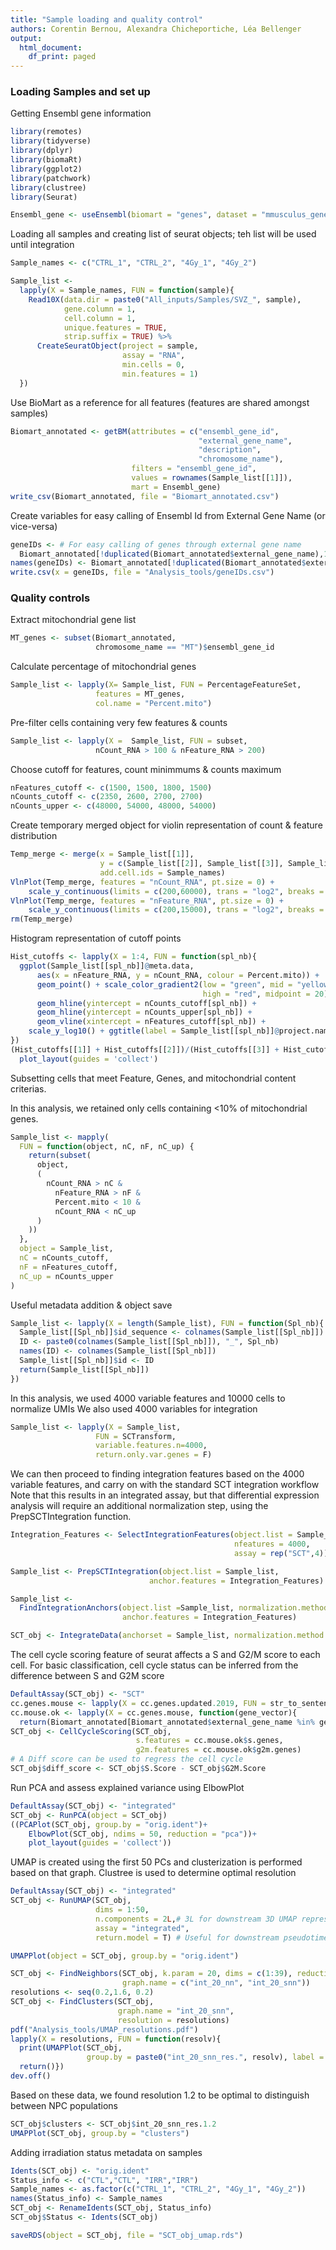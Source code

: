 ```yaml
---
title: "Sample loading and quality control"
authors: Corentin Bernou, Alexandra Chicheportiche, Léa Bellenger
output:
  html_document:
    df_print: paged
---
```


### Loading Samples and set up

Getting Ensembl gene information 

```r
library(remotes)
library(tidyverse)
library(dplyr)
library(biomaRt)
library(ggplot2)
library(patchwork)
library(clustree)
library(Seurat)

Ensembl_gene <- useEnsembl(biomart = "genes", dataset = "mmusculus_gene_ensembl")
```

Loading all samples and creating list of seurat objects; teh list will be used until integration
```r

Sample_names <- c("CTRL_1", "CTRL_2", "4Gy_1", "4Gy_2")

Sample_list <- 
  lapply(X = Sample_names, FUN = function(sample){
    Read10X(data.dir = paste0("All_inputs/Samples/SVZ_", sample),
            gene.column = 1,
            cell.column = 1,
            unique.features = TRUE,
            strip.suffix = TRUE) %>%
      CreateSeuratObject(project = sample,
                         assay = "RNA",
                         min.cells = 0,
                         min.features = 1)
  })
```

Use BioMart as a reference for all features (features are shared amongst samples)
```r
Biomart_annotated <- getBM(attributes = c("ensembl_gene_id", 
                                          "external_gene_name",
                                          "description",
                                          "chromosome_name"),
                           filters = "ensembl_gene_id", 
                           values = rownames(Sample_list[[1]]),
                           mart = Ensembl_gene) 
write_csv(Biomart_annotated, file = "Biomart_annotated.csv")
```

Create variables for easy calling of Ensembl Id from External Gene Name (or vice-versa)
```r
geneIDs <- # For easy calling of genes through external gene name
  Biomart_annotated[!duplicated(Biomart_annotated$external_gene_name),1]
names(geneIDs) <- Biomart_annotated[!duplicated(Biomart_annotated$external_gene_name),2]
write.csv(x = geneIDs, file = "Analysis_tools/geneIDs.csv")
```

### Quality controls

Extract mitochondrial gene list 
```r
MT_genes <- subset(Biomart_annotated,
                   chromosome_name == "MT")$ensembl_gene_id
```

Calculate percentage of mitochondrial genes
```r
Sample_list <- lapply(X= Sample_list, FUN = PercentageFeatureSet, 
                   features = MT_genes,
                   col.name = "Percent.mito")
```

Pre-filter cells containing very few features & counts
```r
Sample_list <- lapply(X =  Sample_list, FUN = subset,
                   nCount_RNA > 100 & nFeature_RNA > 200)
```

Choose cutoff for features, count minimmums & counts maximum
```r
nFeatures_cutoff <- c(1500, 1500, 1800, 1500)
nCounts_cutoff <- c(2350, 2600, 2700, 2700)
nCounts_upper <- c(48000, 54000, 48000, 54000)
```

Create temporary merged object for violin representation of count & feature distribution
```r
Temp_merge <- merge(x = Sample_list[[1]],
                    y = c(Sample_list[[2]], Sample_list[[3]], Sample_list[[4]]),
                    add.cell.ids = Sample_names)
VlnPlot(Temp_merge, features = "nCount_RNA", pt.size = 0) + 
    scale_y_continuous(limits = c(200,60000), trans = "log2", breaks = c(100,1000,2000,5000,10000,30000,60000))
VlnPlot(Temp_merge, features = "nFeature_RNA", pt.size = 0) + 
    scale_y_continuous(limits = c(200,15000), trans = "log2", breaks = c(200,1000,2000,5000,10000,15000))
rm(Temp_merge)
```

Histogram representation of cutoff points
```r
Hist_cutoffs <- lapply(X = 1:4, FUN = function(spl_nb){
  ggplot(Sample_list[[spl_nb]]@meta.data,
      aes(x = nFeature_RNA, y = nCount_RNA, colour = Percent.mito)) +
      geom_point() + scale_color_gradient2(low = "green", mid = "yellow",
                                           high = "red", midpoint = 20) +
      geom_hline(yintercept = nCounts_cutoff[spl_nb]) +
      geom_hline(yintercept = nCounts_upper[spl_nb]) +
      geom_vline(xintercept = nFeatures_cutoff[spl_nb]) +
    scale_y_log10() + ggtitle(label = Sample_list[[spl_nb]]@project.name)
})
(Hist_cutoffs[[1]] + Hist_cutoffs[[2]])/(Hist_cutoffs[[3]] + Hist_cutoffs[[4]])+ 
  plot_layout(guides = 'collect')
```
Subsetting cells that meet Feature, Genes, and mitochondrial content criterias.

In this analysis, we retained only cells containing <10% of mitochondrial genes.
```r
Sample_list <- mapply(
  FUN = function(object, nC, nF, nC_up) {
    return(subset(
      object,
      (
        nCount_RNA > nC &
          nFeature_RNA > nF &
          Percent.mito < 10 &
          nCount_RNA < nC_up
      )
    ))
  },
  object = Sample_list,
  nC = nCounts_cutoff,
  nF = nFeatures_cutoff,
  nC_up = nCounts_upper
)
```

Useful metadata addition & object save

```r
Sample_list <- lapply(X = length(Sample_list), FUN = function(Spl_nb){
  Sample_list[[Spl_nb]]$id_sequence <- colnames(Sample_list[[Spl_nb]])
  ID <- paste0(colnames(Sample_list[[Spl_nb]]), "_", Spl_nb)
  names(ID) <- colnames(Sample_list[[Spl_nb]])
  Sample_list[[Spl_nb]]$id <- ID
  return(Sample_list[[Spl_nb]])
})
```

In this analysis, we used 4000 variable features and 10000 cells to normalize UMIs
We also used 4000 variables for integration

```r
Sample_list <- lapply(X = Sample_list, 
                   FUN = SCTransform,
                   variable.features.n=4000,
                   return.only.var.genes = F)
```

We can then proceed to finding integration features based on the 4000 variable features, 
and carry on with the standard SCT integration workflow
Note that this results in an integrated assay, but that differential expression 
analysis will require an additional normalization step, using the PrepSCTIntegration function.
```r
Integration_Features <- SelectIntegrationFeatures(object.list = Sample_list, 
                                                  nfeatures = 4000,
                                                  assay = rep("SCT",4))

Sample_list <- PrepSCTIntegration(object.list = Sample_list,
                               anchor.features = Integration_Features)

Sample_list <- 
  FindIntegrationAnchors(object.list =Sample_list, normalization.method = "SCT",
                         anchor.features = Integration_Features)

SCT_obj <- IntegrateData(anchorset = Sample_list, normalization.method = "SCT")
```

The cell cycle scoring feature of seurat affects a S and G2/M score to each cell.
For basic classification, cell cycle status can be inferred from the difference between S and G2M score
```r
DefaultAssay(SCT_obj) <- "SCT"
cc.genes.mouse <- lapply(X = cc.genes.updated.2019, FUN = str_to_sentence)
cc.mouse.ok <- lapply(X = cc.genes.mouse, function(gene_vector){
  return(Biomart_annotated[Biomart_annotated$external_gene_name %in% gene_vector,1])})
SCT_obj <- CellCycleScoring(SCT_obj, 
                            s.features = cc.mouse.ok$s.genes,
                            g2m.features = cc.mouse.ok$g2m.genes)
# A Diff score can be used to regress the cell cycle
SCT_obj$diff_score <- SCT_obj$S.Score - SCT_obj$G2M.Score
```

Run PCA and assess explained variance using ElbowPlot
```r
DefaultAssay(SCT_obj) <- "integrated"
SCT_obj <- RunPCA(object = SCT_obj)
((PCAPlot(SCT_obj, group.by = "orig.ident")+
    ElbowPlot(SCT_obj, ndims = 50, reduction = "pca"))+
    plot_layout(guides = 'collect'))
```

UMAP is created using the first 50 PCs and clusterization is performed based on that graph.
Clustree is used to determine optimal resolution
```r
DefaultAssay(SCT_obj) <- "integrated"
SCT_obj <- RunUMAP(SCT_obj,
                   dims = 1:50,
                   n.components = 2L,# 3L for downstream 3D UMAP representation, will affect 2D UMAP
                   assay = "integrated",
                   return.model = T) # Useful for downstream pseudotime applications 

UMAPPlot(object = SCT_obj, group.by = "orig.ident")

SCT_obj <- FindNeighbors(SCT_obj, k.param = 20, dims = c(1:39), reduction = "pca",
                         graph.name = c("int_20_nn", "int_20_snn"))
resolutions <- seq(0.2,1.6, 0.2)
SCT_obj <- FindClusters(SCT_obj, 
                        graph.name = "int_20_snn", 
                        resolution = resolutions)
pdf("Analysis_tools/UMAP_resolutions.pdf")
lapply(X = resolutions, FUN = function(resolv){
  print(UMAPPlot(SCT_obj, 
                 group.by = paste0("int_20_snn_res.", resolv), label = T))
  return()})
dev.off()
```

Based on these data, we found resolution 1.2 to be optimal to distinguish between NPC populations
```r
SCT_obj$clusters <- SCT_obj$int_20_snn_res.1.2
UMAPPlot(SCT_obj, group.by = "clusters")
```

Adding irradiation status metadata on samples
```r
Idents(SCT_obj) <- "orig.ident"
Status_info <- c("CTL","CTL", "IRR","IRR")
Sample_names <- as.factor(c("CTRL_1", "CTRL_2", "4Gy_1", "4Gy_2"))
names(Status_info) <- Sample_names
SCT_obj <- RenameIdents(SCT_obj, Status_info)
SCT_obj$Status <- Idents(SCT_obj)

saveRDS(object = SCT_obj, file = "SCT_obj_umap.rds")
```

